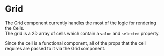 
# Grid

The Grid component currently handles the most of the logic for rendering the Cells.  
The grid is a 2D array of cells which contain a `value` and `selected` property.

Since the cell is a functional component, all of the props that the cell requires are passed to it via the Grid component.

<Preview>
  <Story id="grid--grid" />
</Preview>
